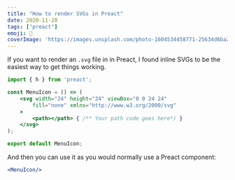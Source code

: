 ```yaml
---
title: "How to render SVGs in Preact"
date: 2020-11-20
tags: ["preact"]
emoji: 🍑
coverImage: 'https://images.unsplash.com/photo-1604534458771-25634d6ba272?ixlib=rb-1.2.1&ixid=eyJhcHBfaWQiOjEyMDd9&auto=format&fit=crop&w=1950&q=80'
---
```


If you want to render an `.svg` file in in Preact, I found inline SVGs to be the easiest way to get things working.

```jsx
import { h } from 'preact';

const MenuIcon = () => (
    <svg width="24" height="24" viewBox="0 0 24 24"
        fill="none" xmlns="http://www.w3.org/2000/svg"
    >
        <path></path> { /** Your path code goes here*/ }
    </svg>
);

export default MenuIcon;

```

And then you can use it as you would normally use a Preact component:

```jsx
<MenuIcon/>
```

